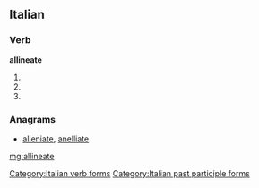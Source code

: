 ==Italian==

===Verb===
'''allineate'''

# {{form of|[[second-person|Second-person]] [[plural]] [[present tense]]|allineare|lang=Italian}}
# {{form of|Second-person plural [[imperative]]|allineare|lang=Italian}}
# {{form of|[[feminine|Feminine]] plural|allineato}}

===Anagrams===
* [[alleniate#Italian|alleniate]], [[anelliate#Italian|anelliate]]

[[Category:Italian verb forms]]
[[Category:Italian past participle forms]]

[[mg:allineate]]